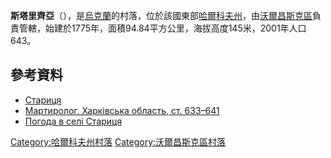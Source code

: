 {{coord|50|14|38|N|36|47|8|E|scale:100000_region:UA|display=title}}

'''斯塔里齊亞'''（{{lang-uk|Стариця}}），是[[烏克蘭|烏克蘭]]的村落，位於該國東部[[哈爾科夫州|哈爾科夫州]]，由[[沃爾昌斯克區|沃爾昌斯克區]]負責管轄，始建於1775年，面積94.84平方公里，海拔高度145米，2001年人口643。

==參考資料==
*[http://w1.c1.rada.gov.ua/pls/z7502/A005?rdat1=09.01.2009&rf7571=32819 Стариця]{{dead link|date=2018年3月 |bot=InternetArchiveBot |fix-attempted=yes }}
*[http://www.memory.gov.ua:8080/data/upload/publication/main/ua/1090/41.pdf Мартиролог. Харківська область, ст. 633–641] {{Wayback|url=http://www.memory.gov.ua:8080/data/upload/publication/main/ua/1090/41.pdf |date=20140223233012 }}
* [http://weather.in.ua/ua/har'kovskaja/24977 Погода в селі Стариця] {{Wayback|url=http://weather.in.ua/ua/har%27kovskaja/24977 |date=20170809204328 }}

{{DEFAULTSORT:Стариця}}
[[Category:哈爾科夫州村落|Category:哈爾科夫州村落]]
[[Category:沃爾昌斯克區村落|Category:沃爾昌斯克區村落]]


{{Kharkiv-geo-stub}}
